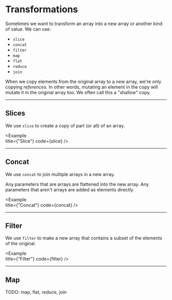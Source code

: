 
# Transformations

Sometimes we want to transform an array into a new array or another kind of value. We can use:

- `slice`
- `concat`
- `filter`
- `map`
- `flat`
- `reduce`
- `join`

When we copy elements from the original array to a new array, we're only copying _references_. In other words, mutating an element in the copy will mutate it in the original array too. We often call this a "shallow" copy. 

---

## Slices

We use `slice` to create a copy of part (or all) of an array. 

<Example   
  title={"Slice"}
  code={slice}
/>

---

## Concat

We use `concat` to join multiple arrays in a new array.

Any parameters that are arrays are flattened into the new array. Any parameters that aren't arrays are added as elements directly.

<Example   
  title={"Concat"}
  code={concat}
/>

---

## Filter

We use `filter` to make a new array that contains a subset of the elements of the original.

<Example   
  title={"Filter"}
  code={filter}
/>

---

## Map

TODO: map, flat, reduce, join